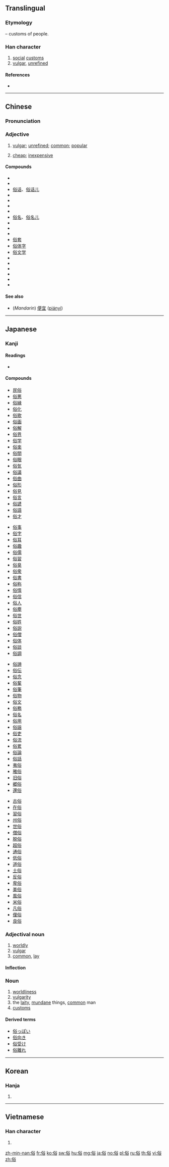 ==Translingual==

===Etymology===
{{Han compound|人|alt1=亻|t1=person|谷|ls=psc|c1=s|c2=p}} – customs of people.

===Han character===
{{Han char|rn=9|rad=人|as=07|sn=9|four=28268|canj=OCOR|ids=⿰亻谷}}

# [[social]] [[custom]]s
# [[vulgar]], [[unrefined]]

====References====
* {{Han ref|kx=0105.090|dkj=00695|dj=0221.190|hdz=10163.100|uh=4FD7|ud=20439|bh=AB55|bd=43861}}

----

==Chinese==
{{zh-forms}}

===Pronunciation===
{{zh-pron
|m=sú
|c=zuk6
|mn=sio̍k
|mc=y
|oc=y
|ma=Zh-sú.ogg
|cat=n,a
}}

===Adjective===
{{zh-adj}}

# [[vulgar]]; [[unrefined]]; [[common]]; [[popular]]
# {{lb|zh|Min Nan}} [[cheap]]; [[inexpensive]]

====Compounds====
* {{zh-l|俗不可耐}}
* {{zh-l|俗稱}}
* [[俗话]]、[[俗话儿]]
* {{zh-l|俗家}}
* {{zh-l|俗骨}}
* {{zh-l|俗過賣貓}}
* {{zh-l|俗例}}
* [[俗名]]、[[俗名儿]]
* {{zh-l|俗氣}}
* {{zh-l|俗曲}}
* {{zh-l|俗人}}
* [[俗套]]
* [[俗体字]]
* [[俗文学]]
* {{zh-l|俗物}}
* {{zh-l|俗語}}
* {{zh-l|俗語有話}}
* {{zh-l|俗子}}
* {{zh-l|俗字}}
* {{zh-l|通俗}}

====See also====
* (''Mandarin'') [[便宜]] ([[piányi]])

----

==Japanese==

===Kanji===
{{ja-kanji|grade=c|rs=人07}}

====Readings====
* {{ja-readings|on=[[ぞく]] (zoku)|kun=[[ならわし]] (narawashi)}}

====Compounds====
{{top4}}
* [[民俗]]
* [[俗悪]]
* [[俗縁]]
* [[俗化]]
* [[俗歌]]
* [[俗画]]
* [[俗解]]
* [[俗界]]
* [[俗学]]
* [[俗楽]]
* [[俗間]]
* [[俗眼]]
* [[俗気]]
* [[俗議]]
* [[俗曲]]
* [[俗形]]
* [[俗見]]
* [[俗言]]
* [[俗諺]]
* [[俗語]]
* [[俗才]]
{{mid4}}
* [[俗事]]
* [[俗字]]
* [[俗耳]]
* [[俗趣]]
* [[俗儒]]
* [[俗習]]
* [[俗臭]]
* [[俗衆]]
* [[俗書]]
* [[俗称]]
* [[俗情]]
* [[俗信]]
* [[俗人]]
* [[俗塵]]
* [[俗世]]
* [[俗姓]]
* [[俗説]]
* [[俗僧]]
* [[俗体]]
* [[俗談]]
* [[俗調]]
{{mid4}}
* [[俗諦]]
* [[俗伝]]
* [[俗念]]
* [[俗輩]]
* [[俗筆]]
* [[俗物]]
* [[俗文]]
* [[俗務]]
* [[俗名]]
* [[俗用]]
* [[俗謡]]
* [[俗吏]]
* [[俗流]]
* [[俗累]]
* [[俗論]]
* [[俗話]]
* [[夷俗]]
* [[雅俗]]
* [[旧俗]]
* [[郷俗]]
* [[還俗]]
{{mid4}}
* [[古俗]]
* [[在俗]]
* [[習俗]]
* [[州俗]]
* [[世俗]]
* [[僧俗]]
* [[脱俗]]
* [[超俗]]
* [[通俗]]
* [[低俗]]
* [[道俗]]
* [[土俗]]
* [[反俗]]
* [[卑俗]]
* [[美俗]]
* [[風俗]]
* [[米俗]]
* [[凡俗]]
* [[俚俗]]
* [[良俗]]
{{bottom}}

===Adjectival noun===
{{ja-adj|infl=な|ぞく}}

# [[worldly]]
# [[vulgar]]
# [[common]], [[lay]]
#: {{ja-usex|俗に言う|ぞく に いう|what is commonly referred to as}}
#: {{ja-usex|俗に言えば|ぞく に いえば|to use a common phrase}}

====Inflection====
{{ja-na|ぞく}}

===Noun===
{{ja-noun|ぞく}}

# [[worldliness]]
# [[vulgarity]]
# the [[laity]], [[mundane]] things, [[common]] man
# [[customs]]

====Derived terms====
* [[俗っぽい]]
* [[俗向き]]
* [[俗受け]]
* [[俗離れ]]

----

==Korean==

===Hanja===
{{ko-hanja|hangeul=속|rv=sok|mr=sok|y=sok}}

# {{defn|lang=ko|sort=人07}}

----

==Vietnamese==

===Han character===
{{vi-hantu|tục|rs=人07}}

# {{defn|lang=vi|sort=人07}}

[[zh-min-nan:俗]]
[[fr:俗]]
[[ko:俗]]
[[sw:俗]]
[[hu:俗]]
[[mg:俗]]
[[ja:俗]]
[[no:俗]]
[[pl:俗]]
[[ru:俗]]
[[th:俗]]
[[vi:俗]]
[[zh:俗]]